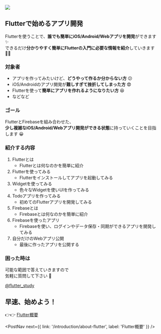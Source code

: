 
![](banner.png)

## Flutterで始めるアプリ開発

Flutterを使うことで、**誰でも簡単にiOS/Android/Webアプリを開発**ができます ✨  
できるだけ**分かりやすく簡単にFlutterの入門に必要な情報を紹介**していきます 💪💪


### 対象者

- アプリを作ってみたいけど、**どうやって作るか分からない方** 😕
- iOS/Androidのアプリ開発が**難しすぎて挫折してしまった方** 😨
- Flutterを使って**簡単にアプリを作れるようになりたい方** 😆
- などなど


### ゴール

FlutterとFirebaseを組み合わせた、  
**少し複雑なiOS/Android/Webアプリ開発ができる状態**に持っていくことを目指します 😀


### 紹介する内容

1. Flutterとは
    - Flutterとは何なのかを簡単に紹介
1. Flutterを使ってみる
    - Flutterをインストールしてアプリを起動してみる
1. Widgetを使ってみる
    - 色々なWidgetを使いUIを作ってみる
1. Todoアプリを作ってみる
    - 初めてのFlutterアプリを開発してみる
1. Firebaseとは
    - Firebaseとは何なのかを簡単に紹介
1. Firebaseを使ったアプリ
    - Firebaseを使い、ログインやデータ保存・同期ができるアプリを開発してみる
1. 自分だけのWebアプリ公開
    - 最後に作ったアプリを公開する

### 困った時は

可能な範囲で答えていきますので  
気軽に質問して下さい 💪

<a href="https://twitter.com/flutter_study" target="_blank">@flutter_study</a>


## 早速、始めよう！

👉👉 [Flutter概要](/introduction/about-flutter)


<PostNav next={{ link: '/introduction/about-flutter', label: 'Flutter概要' }} />
